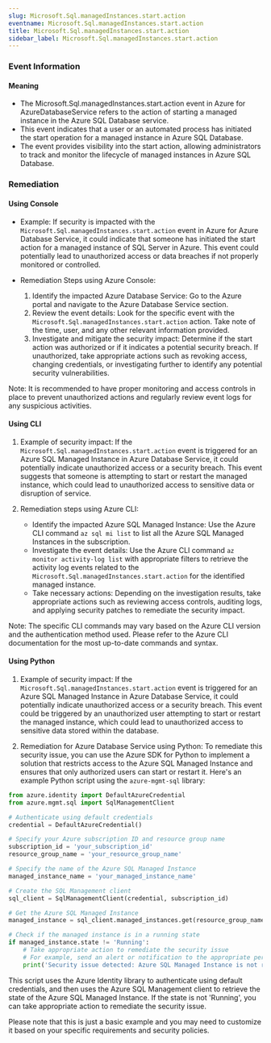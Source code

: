 ```yaml
--- 
slug: Microsoft.Sql.managedInstances.start.action
eventname: Microsoft.Sql.managedInstances.start.action
title: Microsoft.Sql.managedInstances.start.action
sidebar_label: Microsoft.Sql.managedInstances.start.action
---
```

                       
### Event Information

#### Meaning

- The Microsoft.Sql.managedInstances.start.action event in Azure for AzureDatabaseService refers to the action of starting a managed instance in the Azure SQL Database service.
- This event indicates that a user or an automated process has initiated the start operation for a managed instance in Azure SQL Database.
- The event provides visibility into the start action, allowing administrators to track and monitor the lifecycle of managed instances in Azure SQL Database.

### Remediation

#### Using Console

- Example: If security is impacted with the `Microsoft.Sql.managedInstances.start.action` event in Azure for Azure Database Service, it could indicate that someone has initiated the start action for a managed instance of SQL Server in Azure. This event could potentially lead to unauthorized access or data breaches if not properly monitored or controlled.

- Remediation Steps using Azure Console:
  1. Identify the impacted Azure Database Service: Go to the Azure portal and navigate to the Azure Database Service section.
  2. Review the event details: Look for the specific event with the `Microsoft.Sql.managedInstances.start.action` action. Take note of the time, user, and any other relevant information provided.
  3. Investigate and mitigate the security impact: Determine if the start action was authorized or if it indicates a potential security breach. If unauthorized, take appropriate actions such as revoking access, changing credentials, or investigating further to identify any potential security vulnerabilities.

Note: It is recommended to have proper monitoring and access controls in place to prevent unauthorized actions and regularly review event logs for any suspicious activities.

#### Using CLI

1. Example of security impact: If the `Microsoft.Sql.managedInstances.start.action` event is triggered for an Azure SQL Managed Instance in Azure Database Service, it could potentially indicate unauthorized access or a security breach. This event suggests that someone is attempting to start or restart the managed instance, which could lead to unauthorized access to sensitive data or disruption of service.

2. Remediation steps using Azure CLI:
   - Identify the impacted Azure SQL Managed Instance: Use the Azure CLI command `az sql mi list` to list all the Azure SQL Managed Instances in the subscription.
   - Investigate the event details: Use the Azure CLI command `az monitor activity-log list` with appropriate filters to retrieve the activity log events related to the `Microsoft.Sql.managedInstances.start.action` for the identified managed instance.
   - Take necessary actions: Depending on the investigation results, take appropriate actions such as reviewing access controls, auditing logs, and applying security patches to remediate the security impact.

Note: The specific CLI commands may vary based on the Azure CLI version and the authentication method used. Please refer to the Azure CLI documentation for the most up-to-date commands and syntax.

#### Using Python

1. Example of security impact: If the `Microsoft.Sql.managedInstances.start.action` event is triggered for an Azure SQL Managed Instance in Azure Database Service, it could potentially indicate unauthorized access or a security breach. This event could be triggered by an unauthorized user attempting to start or restart the managed instance, which could lead to unauthorized access to sensitive data stored within the database.

2. Remediation for Azure Database Service using Python: To remediate this security issue, you can use the Azure SDK for Python to implement a solution that restricts access to the Azure SQL Managed Instance and ensures that only authorized users can start or restart it. Here's an example Python script using the `azure-mgmt-sql` library:

```python
from azure.identity import DefaultAzureCredential
from azure.mgmt.sql import SqlManagementClient

# Authenticate using default credentials
credential = DefaultAzureCredential()

# Specify your Azure subscription ID and resource group name
subscription_id = 'your_subscription_id'
resource_group_name = 'your_resource_group_name'

# Specify the name of the Azure SQL Managed Instance
managed_instance_name = 'your_managed_instance_name'

# Create the SQL Management client
sql_client = SqlManagementClient(credential, subscription_id)

# Get the Azure SQL Managed Instance
managed_instance = sql_client.managed_instances.get(resource_group_name, managed_instance_name)

# Check if the managed instance is in a running state
if managed_instance.state != 'Running':
    # Take appropriate action to remediate the security issue
    # For example, send an alert or notification to the appropriate personnel
    print('Security issue detected: Azure SQL Managed Instance is not running')
```

This script uses the Azure Identity library to authenticate using default credentials, and then uses the Azure SQL Management client to retrieve the state of the Azure SQL Managed Instance. If the state is not 'Running', you can take appropriate action to remediate the security issue.

Please note that this is just a basic example and you may need to customize it based on your specific requirements and security policies.


 